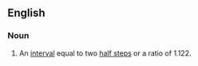 ==English==

===Noun===
{{en-noun|head=[[whole]] [[step]]}}
# {{context|music|lang=en}} An [[interval]] equal to two [[half step]]s or a ratio of 1.122.